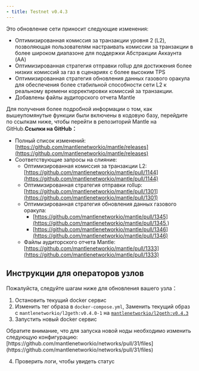 ```yaml
---
- title: Testnet v0.4.3
---
```


Это обновление сети приносит следующие изменения:

* Оптимизированная комиссия за транзакции уровня 2 (L2), позволяющая пользователям настраивать комиссии за транзакции в более широком диапазоне для поддержки Абстракции Аккаунта (AA)
* Оптимизированная стратегия отправки rollup для достижения более низких комиссий за газ в сценариях с более высоким TPS
* Оптимизированная стратегия обновления данных газового оракула для обеспечения более стабильной способности сети L2 к реальному времени корректировки комиссий за транзакции.
* Добавлены файлы аудиторского отчета Mantle

Для получения более подробной информации о том, как вышеупомянутые функции были включены в кодовую базу, перейдите по ссылкам ниже, чтобы перейти в репозиторий Mantle на GitHub.**Ссылки на GitHub：**

* Полный список изменений: [https://github.com/mantlenetworkio/mantle/releases](https://github.com/mantlenetworkio/mantle/releases)
* Соответствующие запросы на слияние:
  * Оптимизированная комиссия за транзакции L2: [https://github.com/mantlenetworkio/mantle/pull/1144](https://github.com/mantlenetworkio/mantle/pull/1144)
  * Оптимизированная стратегия отправки rollup: [https://github.com/mantlenetworkio/mantle/pull/1301](https://github.com/mantlenetworkio/mantle/pull/1301)
  * Оптимизированная стратегия обновления данных газового оракула:
    * [https://github.com/mantlenetworkio/mantle/pull/1345](https://github.com/mantlenetworkio/mantle/pull/1345,)
    * [https://github.com/mantlenetworkio/mantle/pull/1346](https://github.com/mantlenetworkio/mantle/pull/1346)
  * Файлы аудиторского отчета Mantle: [https://github.com/mantlenetworkio/mantle/pull/1333](https://github.com/mantlenetworkio/mantle/pull/1333)

## Инструкции для операторов узлов

Пожалуйста, следуйте шагам ниже для обновления вашего узла：

1. Остановить текущий docker сервис
2. Изменить тег образа в `docker-compose.yml`, Заменить текущий образ с `mantlenetworkio/l2geth:v0.4.0-1` на [`mantlenetworkio/l2geth:v0.4.3`](https://hub.docker.com/r/mantlenetworkio/l2geth/tags)
3. Запустить новый docker сервис

<Info>
  Обратите внимание, что для запуска новой ноды необходимо изменить следующую конфигурацию: [https://github.com/mantlenetworkio/networks/pull/31/files](https://github.com/mantlenetworkio/networks/pull/31/files)
</Info>

4. Проверить логи, чтобы увидеть статус
